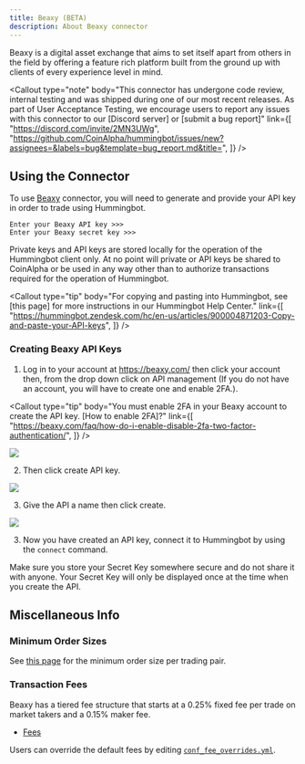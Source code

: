 ```yaml
---
title: Beaxy (BETA)
description: About Beaxy connector
---
```



Beaxy is a digital asset exchange that aims to set itself apart from others in the field by offering a feature rich platform built from the ground up with clients of every experience level in mind.

<Callout
  type="note"
  body="This connector has undergone code review, internal testing and was shipped during one of our most recent releases. As part of User Acceptance Testing, we encourage users to report any issues with this connector to our [Discord server] or [submit a bug report]"
  link={[
    "https://discord.com/invite/2MN3UWg",
    "https://github.com/CoinAlpha/hummingbot/issues/new?assignees=&labels=bug&template=bug_report.md&title=",
  ]}
/>

## Using the Connector

To use [Beaxy](https://beaxy.com/) connector, you will need to generate and provide your API key in order to trade using Hummingbot.

```
Enter your Beaxy API key >>>
Enter your Beaxy secret key >>>
```

Private keys and API keys are stored locally for the operation of the Hummingbot client only. At no point will private or API keys be shared to CoinAlpha or be used in any way other than to authorize transactions required for the operation of Hummingbot.

<Callout
  type="tip"
  body="For copying and pasting into Hummingbot, see [this page] for more instructions in our Hummingbot Help Center."
  link={[
    "https://hummingbot.zendesk.com/hc/en-us/articles/900004871203-Copy-and-paste-your-API-keys",
  ]}
/>

### Creating Beaxy API Keys

1. Log in to your account at https://beaxy.com/ then click your account then, from the drop down click on API management (If you do not have an account, you will have to create one and enable 2FA.).

<Callout
  type="tip"
  body="You must enable 2FA in your Beaxy account to create the API key. [How to enable 2FA]?"
  link={[
    "https://beaxy.com/faq/how-do-i-enable-disable-2fa-two-factor-authentication/",
  ]}
/>

![](/img/beaxy-api.png)

2. Then click create API key.

![](/img/beaxy-api-key.png)

3. Give the API a name then click create.

![](img/beaxy-create-api.png)

3. Now you have created an API key, connect it to Hummingbot by using the `connect` command.

Make sure you store your Secret Key somewhere secure and do not share it with anyone. Your Secret Key will only be displayed once at the time when you create the API.

<Callout
  type="warning"
  body="If you lose your Secret Key, you can delete the API and create a new one. However, it will be impossible to reuse the same API."
/>

## Miscellaneous Info

### Minimum Order Sizes

See [this page](https://beaxy.com/faq/what-are-the-market-trading-rules/) for the minimum order size per trading pair.

### Transaction Fees

Beaxy has a tiered fee structure that starts at a 0.25% fixed fee per trade on market takers and a 0.15% maker fee.

- [Fees](https://beaxy.com/faq/what-is-the-fee-structure/#:~:text=Trading%20Fees,and%20a%200.15%25%20maker%20fee.)

Users can override the default fees by editing [`conf_fee_overrides.yml`](https://docs.hummingbot.io/operation/adv-command-ref/#fee-override).
